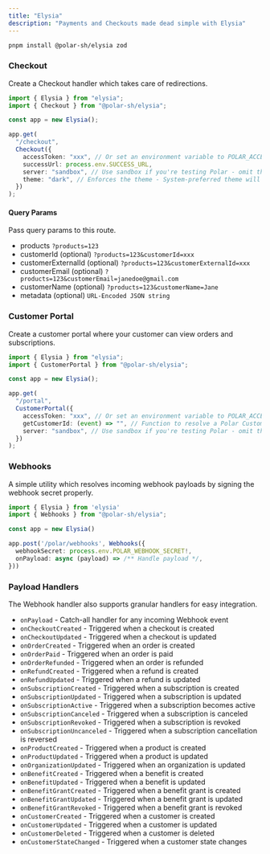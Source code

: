 ```yaml
---
title: "Elysia"
description: "Payments and Checkouts made dead simple with Elysia"
---
```


```bash
pnpm install @polar-sh/elysia zod
```

### Checkout

Create a Checkout handler which takes care of redirections.

```typescript
import { Elysia } from "elysia";
import { Checkout } from "@polar-sh/elysia";

const app = new Elysia();

app.get(
  "/checkout",
  Checkout({
    accessToken: "xxx", // Or set an environment variable to POLAR_ACCESS_TOKEN
    successUrl: process.env.SUCCESS_URL,
    server: "sandbox", // Use sandbox if you're testing Polar - omit the parameter or pass 'production' otherwise
    theme: "dark", // Enforces the theme - System-preferred theme will be set if left omitted
  })
);
```

#### Query Params

Pass query params to this route.

- products `?products=123`
- customerId (optional) `?products=123&customerId=xxx`
- customerExternalId (optional) `?products=123&customerExternalId=xxx`
- customerEmail (optional) `?products=123&customerEmail=janedoe@gmail.com`
- customerName (optional) `?products=123&customerName=Jane`
- metadata (optional) `URL-Encoded JSON string`

### Customer Portal

Create a customer portal where your customer can view orders and subscriptions.

```typescript
import { Elysia } from "elysia";
import { CustomerPortal } from "@polar-sh/elysia";

const app = new Elysia();

app.get(
  "/portal",
  CustomerPortal({
    accessToken: "xxx", // Or set an environment variable to POLAR_ACCESS_TOKEN
    getCustomerId: (event) => "", // Function to resolve a Polar Customer ID
    server: "sandbox", // Use sandbox if you're testing Polar - omit the parameter or pass 'production' otherwise
  })
);
```

### Webhooks

A simple utility which resolves incoming webhook payloads by signing the webhook secret properly.

```typescript
import { Elysia } from 'elysia'
import { Webhooks } from "@polar-sh/elysia";

const app = new Elysia()

app.post('/polar/webhooks', Webhooks({
  webhookSecret: process.env.POLAR_WEBHOOK_SECRET!,
  onPayload: async (payload) => /** Handle payload */,
}))
```

### Payload Handlers

The Webhook handler also supports granular handlers for easy integration.

- `onPayload` - Catch-all handler for any incoming Webhook event
- `onCheckoutCreated` - Triggered when a checkout is created
- `onCheckoutUpdated` - Triggered when a checkout is updated
- `onOrderCreated` - Triggered when an order is created
- `onOrderPaid` - Triggered when an order is paid
- `onOrderRefunded` - Triggered when an order is refunded
- `onRefundCreated` - Triggered when a refund is created
- `onRefundUpdated` - Triggered when a refund is updated
- `onSubscriptionCreated` - Triggered when a subscription is created
- `onSubscriptionUpdated` - Triggered when a subscription is updated
- `onSubscriptionActive` - Triggered when a subscription becomes active
- `onSubscriptionCanceled` - Triggered when a subscription is canceled
- `onSubscriptionRevoked` - Triggered when a subscription is revoked
- `onSubscriptionUncanceled` - Triggered when a subscription cancellation is reversed
- `onProductCreated` - Triggered when a product is created
- `onProductUpdated` - Triggered when a product is updated
- `onOrganizationUpdated` - Triggered when an organization is updated
- `onBenefitCreated` - Triggered when a benefit is created
- `onBenefitUpdated` - Triggered when a benefit is updated
- `onBenefitGrantCreated` - Triggered when a benefit grant is created
- `onBenefitGrantUpdated` - Triggered when a benefit grant is updated
- `onBenefitGrantRevoked` - Triggered when a benefit grant is revoked
- `onCustomerCreated` - Triggered when a customer is created
- `onCustomerUpdated` - Triggered when a customer is updated
- `onCustomerDeleted` - Triggered when a customer is deleted
- `onCustomerStateChanged` - Triggered when a customer state changes
